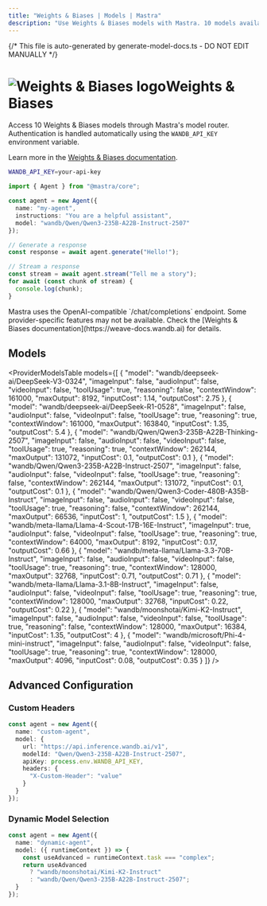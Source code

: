 ```yaml
---
title: "Weights & Biases | Models | Mastra"
description: "Use Weights & Biases models with Mastra. 10 models available."
---
```


{/* This file is auto-generated by generate-model-docs.ts - DO NOT EDIT MANUALLY */}



# <img src="https://models.dev/logos/wandb.svg" alt="Weights & Biases logo" className="inline w-8 h-8 mr-2 align-middle dark:invert dark:brightness-0 dark:contrast-200" />Weights & Biases

Access 10 Weights & Biases models through Mastra's model router. Authentication is handled automatically using the `WANDB_API_KEY` environment variable.

Learn more in the [Weights & Biases documentation](https://weave-docs.wandb.ai).

```bash
WANDB_API_KEY=your-api-key
```

```typescript
import { Agent } from "@mastra/core";

const agent = new Agent({
  name: "my-agent",
  instructions: "You are a helpful assistant",
  model: "wandb/Qwen/Qwen3-235B-A22B-Instruct-2507"
});

// Generate a response
const response = await agent.generate("Hello!");

// Stream a response
const stream = await agent.stream("Tell me a story");
for await (const chunk of stream) {
  console.log(chunk);
}
```

<Callout type="info">
Mastra uses the OpenAI-compatible `/chat/completions` endpoint. Some provider-specific features may not be available. Check the [Weights & Biases documentation](https://weave-docs.wandb.ai) for details.
</Callout>

## Models

<ProviderModelsTable 
  models={[
  {
    "model": "wandb/deepseek-ai/DeepSeek-V3-0324",
    "imageInput": false,
    "audioInput": false,
    "videoInput": false,
    "toolUsage": true,
    "reasoning": false,
    "contextWindow": 161000,
    "maxOutput": 8192,
    "inputCost": 1.14,
    "outputCost": 2.75
  },
  {
    "model": "wandb/deepseek-ai/DeepSeek-R1-0528",
    "imageInput": false,
    "audioInput": false,
    "videoInput": false,
    "toolUsage": true,
    "reasoning": true,
    "contextWindow": 161000,
    "maxOutput": 163840,
    "inputCost": 1.35,
    "outputCost": 5.4
  },
  {
    "model": "wandb/Qwen/Qwen3-235B-A22B-Thinking-2507",
    "imageInput": false,
    "audioInput": false,
    "videoInput": false,
    "toolUsage": true,
    "reasoning": true,
    "contextWindow": 262144,
    "maxOutput": 131072,
    "inputCost": 0.1,
    "outputCost": 0.1
  },
  {
    "model": "wandb/Qwen/Qwen3-235B-A22B-Instruct-2507",
    "imageInput": false,
    "audioInput": false,
    "videoInput": false,
    "toolUsage": true,
    "reasoning": false,
    "contextWindow": 262144,
    "maxOutput": 131072,
    "inputCost": 0.1,
    "outputCost": 0.1
  },
  {
    "model": "wandb/Qwen/Qwen3-Coder-480B-A35B-Instruct",
    "imageInput": false,
    "audioInput": false,
    "videoInput": false,
    "toolUsage": true,
    "reasoning": false,
    "contextWindow": 262144,
    "maxOutput": 66536,
    "inputCost": 1,
    "outputCost": 1.5
  },
  {
    "model": "wandb/meta-llama/Llama-4-Scout-17B-16E-Instruct",
    "imageInput": true,
    "audioInput": false,
    "videoInput": false,
    "toolUsage": true,
    "reasoning": true,
    "contextWindow": 64000,
    "maxOutput": 8192,
    "inputCost": 0.17,
    "outputCost": 0.66
  },
  {
    "model": "wandb/meta-llama/Llama-3.3-70B-Instruct",
    "imageInput": false,
    "audioInput": false,
    "videoInput": false,
    "toolUsage": true,
    "reasoning": true,
    "contextWindow": 128000,
    "maxOutput": 32768,
    "inputCost": 0.71,
    "outputCost": 0.71
  },
  {
    "model": "wandb/meta-llama/Llama-3.1-8B-Instruct",
    "imageInput": false,
    "audioInput": false,
    "videoInput": false,
    "toolUsage": true,
    "reasoning": true,
    "contextWindow": 128000,
    "maxOutput": 32768,
    "inputCost": 0.22,
    "outputCost": 0.22
  },
  {
    "model": "wandb/moonshotai/Kimi-K2-Instruct",
    "imageInput": false,
    "audioInput": false,
    "videoInput": false,
    "toolUsage": true,
    "reasoning": false,
    "contextWindow": 128000,
    "maxOutput": 16384,
    "inputCost": 1.35,
    "outputCost": 4
  },
  {
    "model": "wandb/microsoft/Phi-4-mini-instruct",
    "imageInput": false,
    "audioInput": false,
    "videoInput": false,
    "toolUsage": true,
    "reasoning": true,
    "contextWindow": 128000,
    "maxOutput": 4096,
    "inputCost": 0.08,
    "outputCost": 0.35
  }
]}
/>

## Advanced Configuration

### Custom Headers

```typescript
const agent = new Agent({
  name: "custom-agent",
  model: {
    url: "https://api.inference.wandb.ai/v1",
    modelId: "Qwen/Qwen3-235B-A22B-Instruct-2507",
    apiKey: process.env.WANDB_API_KEY,
    headers: {
      "X-Custom-Header": "value"
    }
  }
});
```

### Dynamic Model Selection

```typescript
const agent = new Agent({
  name: "dynamic-agent",
  model: ({ runtimeContext }) => {
    const useAdvanced = runtimeContext.task === "complex";
    return useAdvanced 
      ? "wandb/moonshotai/Kimi-K2-Instruct"
      : "wandb/Qwen/Qwen3-235B-A22B-Instruct-2507";
  }
});
```


